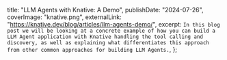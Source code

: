   title:
    "LLM Agents with Knative: A Demo",
  publishDate: "2024-07-26",
  coverImage: "knative.png",
  externalLink: "https://knative.dev/blog/articles/llm-agents-demo/",
  excerpt: `In this blog post we will be looking at a concrete example of how you can build a LLM Agent application with Knative handling the tool calling and discovery, as well as explaining what differentiates this approach from other common approaches for building LLM Agents.`,
};
